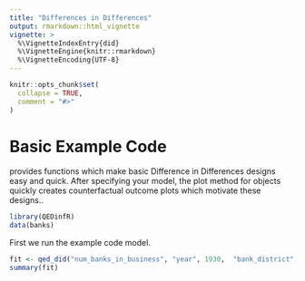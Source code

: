 ```yaml
---
title: "Differences in Differences"
output: rmarkdown::html_vignette
vignette: >
  %\VignetteIndexEntry{did}
  %\VignetteEngine{knitr::rmarkdown}
  %\VignetteEncoding{UTF-8}
---
```


```r
knitr::opts_chunk$set(
  collapse = TRUE,
  comment = "#>"
)
```

# Basic Example Code

\code{QEDinfR} provides functions which make basic Difference in Differences designs easy and quick. After specifying your model, the plot method for \code{qed_did} objects quickly creates counterfactual outcome plots which motivate these designs..

```r
library(QEDinfR)
data(banks)
```

First we run the example code model.

```r
fit <- qed_did("num_banks_in_business", "year", 1930,  "bank_district", "6th district", df = banks)
summary(fit)
```

